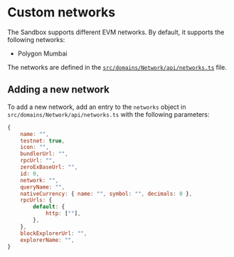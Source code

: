 # Custom networks

The Sandbox supports different EVM networks. By default, it supports the following networks:

- Polygon Mumbai

The networks are defined in the [`src/domains/Network/api/networks.ts`](https://github.com/rhinestonewtf/sandbox/blob/main/src/domains/Network/api/networks.ts) file.

## Adding a new network

To add a new network, add an entry to the `networks` object in `src/domains/Network/api/networks.ts` with the following parameters:

```javascript copy
{
    name: "",
    testnet: true,
    icon: "",
    bundlerUrl: "",
    rpcUrl: "",
    zeroExBaseUrl: "",
    id: 0,
    network: "",
    queryName: "",
    nativeCurrency: { name: "", symbol: "", decimals: 0 },
    rpcUrls: {
        default: {
            http: [""],
        },
    },
    blockExplorerUrl: "",
    explorerName: "",
}
```
